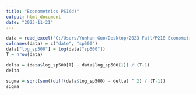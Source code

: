 ---
title: "Econometrics PS1(d)"
output: html_document
date: "2023-11-21"
---

```{r setup, include=FALSE}
data = read_excel("C:/Users/Yunhan Guo/Desktop/2023 Fall/P218 Econometrics1/Problem Sets/PS3/SP500Index.xlsx")
colnames(data) = c("date", "sp500")
data["log_sp500"] = log(data["sp500"])
T = nrow(data)
```
                                         

```{r}
delta = (data$log_sp500[T] - data$log_sp500[1]) / (T-1)
delta
```


```{r}
sigma = sqrt(sum((diff(data$log_sp500) - delta) ^ 2) / (T-1))
sigma
```

